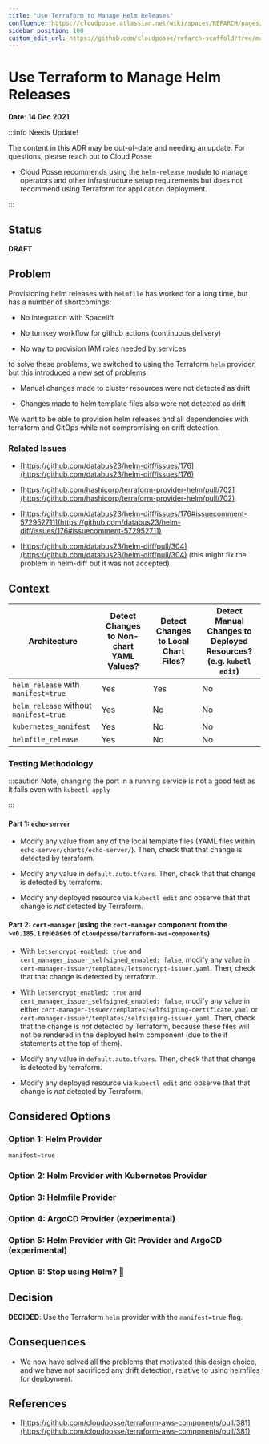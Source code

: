 ```yaml
---
title: "Use Terraform to Manage Helm Releases"
confluence: https://cloudposse.atlassian.net/wiki/spaces/REFARCH/pages/1223360698/Use+Terraform+to+Manage+Helm+Releases
sidebar_position: 100
custom_edit_url: https://github.com/cloudposse/refarch-scaffold/tree/main/docs/docs/reference/adrs/use-terraform-to-manage-helm-releases.md
---
```


# Use Terraform to Manage Helm Releases
**Date**: **14 Dec 2021**

:::info Needs Update!

The content in this ADR may be out-of-date and needing an update. For questions, please reach out to Cloud Posse

- Cloud Posse recommends using the `helm-release` module to manage operators and other infrastructure setup requirements but does not recommend using Terraform for application deployment.

:::

## Status

**DRAFT**

## Problem

Provisioning helm releases with `helmfile` has worked for a long time, but has a number of shortcomings:

- No integration with Spacelift

- No turnkey workflow for github actions (continuous delivery)

- No way to provision IAM roles needed by services

to solve these problems, we switched to using the Terraform `helm` provider, but this introduced a new set of problems:

- Manual changes made to cluster resources were not detected as drift

- Changes made to helm template files also were not detected as drift

We want to be able to provision helm releases and all dependencies with terraform and GitOps while not compromising on drift detection.

### Related Issues

- [https://github.com/databus23/helm-diff/issues/176](https://github.com/databus23/helm-diff/issues/176)

- [https://github.com/hashicorp/terraform-provider-helm/pull/702](https://github.com/hashicorp/terraform-provider-helm/pull/702)

- [https://github.com/databus23/helm-diff/issues/176#issuecomment-572952711](https://github.com/databus23/helm-diff/issues/176#issuecomment-572952711)

- [https://github.com/databus23/helm-diff/pull/304](https://github.com/databus23/helm-diff/pull/304)
(this might fix the problem in helm-diff but it was not accepted)

## Context

|**Architecture** | **Detect Changes to Non-chart YAML Values?** | **Detect Changes to Local Chart Files?** | **Detect Manual Changes to Deployed Resources?**<br/>(e.g. `kubctl edit`)|
| ----- | ----- | ----- | ----- |
|`helm_release` with `manifest=true` | Yes | Yes | No|
|`helm_release` without `manifest=true` | Yes | No | No|
|`kubernetes_manifest` | Yes | No | No|
|`helmfile_release` | Yes | No | No|

### Testing Methodology

:::caution
Note, changing the port in a running service is not a good test as it fails even with `kubectl apply`

:::

#### Part 1: `echo-server`

- Modify any value from any of the local template files (YAML files within `echo-server/charts/echo-server/`). Then, check that that change is detected by terraform.

- Modify any value in `default.auto.tfvars`. Then, check that that change is detected by terraform.

- Modify any deployed resource via `kubectl edit` and observe that that change is <i>not</i> detected by Terraform.

#### Part 2: `cert-manager` (using the `cert-manager` component from the `>v0.185.1` releases of `cloudposse/terraform-aws-components`)

- With `letsencrypt_enabled: true` and `cert_manager_issuer_selfsigned_enabled: false`, modify any value in `cert-manager-issuer/templates/letsencrypt-issuer.yaml`. Then, check that that change is detected by terraform.

- With `letsencrypt_enabled: true` and `cert_manager_issuer_selfsigned_enabled: false`, modify any value in either `cert-manager-issuer/templates/selfsigning-certificate.yaml` or `cert-manager-issuer/templates/selfsigning-issuer.yaml`. Then, check that the change is <i>not</i> detected by Terraform, because these files will not be rendered in the deployed helm component (due to the if statements at the top of them).

- Modify any value in `default.auto.tfvars`. Then, check that that change is detected by terraform.

- Modify any deployed resource via `kubectl edit` and observe that that change is <i>not</i> detected by Terraform.

## Considered Options

### Option 1: Helm Provider

`manifest=true`

### Option 2: Helm Provider with Kubernetes Provider

### Option 3: Helmfile Provider

### Option 4: ArgoCD Provider (experimental)

### Option 5: Helm Provider with Git Provider and ArgoCD (experimental)

### Option 6: Stop using Helm? 🙂

## Decision

**DECIDED**: Use the Terraform `helm` provider with the `manifest=true` flag.

## Consequences

- We now have solved all the problems that motivated this design choice, and we have not sacrificed any drift detection, relative to using helmfiles for deployment.

## References

- [https://github.com/cloudposse/terraform-aws-components/pull/381](https://github.com/cloudposse/terraform-aws-components/pull/381)



